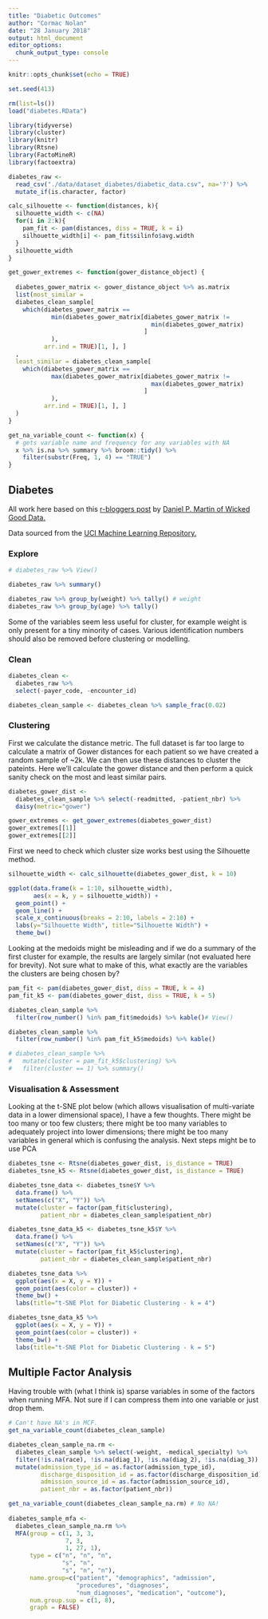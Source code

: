 ```yaml
---
title: "Diabetic Outcomes"
author: "Cormac Nolan"
date: "28 January 2018"
output: html_document
editor_options: 
  chunk_output_type: console
---
```


```r
knitr::opts_chunk$set(echo = TRUE)

set.seed(413)
```

```r
rm(list=ls())
load("diabetes.RData")
```

```r
library(tidyverse)
library(cluster)
library(knitr)
library(Rtsne)
library(FactoMineR)
library(factoextra)

diabetes_raw <- 
  read_csv("./data/dataset_diabetes/diabetic_data.csv", na='?') %>% 
  mutate_if(is.character, factor)
```

```r

calc_silhouette <- function(distances, k){
  silhouette_width <- c(NA)
  for(i in 2:k){
    pam_fit <- pam(distances, diss = TRUE, k = i)
    silhouette_width[i] <- pam_fit$silinfo$avg.width
  }  
  silhouette_width
}

get_gower_extremes <- function(gower_distance_object) {
  
  diabetes_gower_matrix <- gower_distance_object %>% as.matrix
  list(most_similar = 
  diabetes_clean_sample[
    which(diabetes_gower_matrix ==
            min(diabetes_gower_matrix[diabetes_gower_matrix !=
                                        min(diabetes_gower_matrix)
                                      ]
            ),
          arr.ind = TRUE)[1, ], ]
  ,
  least_similar = diabetes_clean_sample[
    which(diabetes_gower_matrix ==
            max(diabetes_gower_matrix[diabetes_gower_matrix !=
                                        max(diabetes_gower_matrix)
                                      ]
            ),
          arr.ind = TRUE)[1, ], ]
  )
}

get_na_variable_count <- function(x) {
  # gets variable name and frequency for any variables with NA
  x %>% is.na %>% summary %>% broom::tidy() %>% 
    filter(substr(Freq, 1, 4) == "TRUE")
}

```

## Diabetes {.tabset}
All work here based on this [r-bloggers post](https://www.r-bloggers.com/clustering-mixed-data-types-in-r/) by [Daniel P. Martin of Wicked Good Data.](https://dpmartin42.github.io/)

Data sourced from the [UCI Machine Learning Repository.](https://archive.ics.uci.edu/ml/datasets.html?area=&att=&format=&numAtt=&numIns=&sort=nameUp&task=clu&type=&view=table)


### Explore
```r
# diabetes_raw %>% View()

diabetes_raw %>% summary()

diabetes_raw %>% group_by(weight) %>% tally() # weight
diabetes_raw %>% group_by(age) %>% tally()

```
Some of the variables seem less useful for cluster, for example weight is only present for a tiny minority of cases. Various identification numbers should also be removed before clustering or modelling.


### Clean
```r
diabetes_clean <-
  diabetes_raw %>% 
  select(-payer_code, -encounter_id)

diabetes_clean_sample <- diabetes_clean %>% sample_frac(0.02)

```

### Clustering
First we calculate the distance metric. The full dataset is far too large to calculate a matrix of Gower distances for each patient so we have created a random sample of ~2k. We can then use these distances to cluster the pateints. Here we'll calculate the gower distance and then perform a quick sanity check on the most and least similar pairs.
```r
diabetes_gower_dist <- 
  diabetes_clean_sample %>% select(-readmitted, -patient_nbr) %>% 
  daisy(metric="gower")

gower_extremes <- get_gower_extremes(diabetes_gower_dist) 
gower_extremes[[1]]
gower_extremes[[2]]

```

First we need to check which cluster size works best using the Silhouette method.
```r
silhouette_width <- calc_silhouette(diabetes_gower_dist, k = 10)

ggplot(data.frame(k = 1:10, silhouette_width),
       aes(x = k, y = silhouette_width)) + 
  geom_point() +
  geom_line() +
  scale_x_continuous(breaks = 2:10, labels = 2:10) +
  labs(y="Silhouette Width", title="Silhouette Width") +
  theme_bw()
```

Looking at the medoids might be misleading and if we do a summary of the first cluster for example, the results are largely similar (not evaluated here for brevity). Not sure what to make of this, what exactly are the variables the clusters are being chosen by?
```r
pam_fit <- pam(diabetes_gower_dist, diss = TRUE, k = 4)
pam_fit_k5 <- pam(diabetes_gower_dist, diss = TRUE, k = 5)

diabetes_clean_sample %>%
  filter(row_number() %in% pam_fit$medoids) %>% kable()# View()

diabetes_clean_sample %>%
  filter(row_number() %in% pam_fit_k5$medoids) %>% kable()

# diabetes_clean_sample %>%
#   mutate(cluster = pam_fit_k5$clustering) %>% 
#   filter(cluster == 1) %>% summary()

```

### Visualisation & Assessment
Looking at the t-SNE plot below (which allows visualisation of multi-variate data in a lower dimensional space), I have a few thoughts. There might be too many or too few clusters; there might be too many variables to adequately project into lower dimensions; there might be too many variables in general which is confusing the analysis. Next steps might be to use PCA
```r
diabetes_tsne <- Rtsne(diabetes_gower_dist, is_distance = TRUE)
diabetes_tsne_k5 <- Rtsne(diabetes_gower_dist, is_distance = TRUE)

diabetes_tsne_data <- diabetes_tsne$Y %>%
  data.frame() %>%
  setNames(c("X", "Y")) %>%
  mutate(cluster = factor(pam_fit$clustering),
         patient_nbr = diabetes_clean_sample$patient_nbr) 

diabetes_tsne_data_k5 <- diabetes_tsne_k5$Y %>%
  data.frame() %>%
  setNames(c("X", "Y")) %>%
  mutate(cluster = factor(pam_fit_k5$clustering),
         patient_nbr = diabetes_clean_sample$patient_nbr) 

diabetes_tsne_data %>% 
  ggplot(aes(x = X, y = Y)) +
  geom_point(aes(color = cluster)) +
  theme_bw() +
  labs(title="t-SNE Plot for Diabetic Clustering - k = 4")

diabetes_tsne_data_k5 %>% 
  ggplot(aes(x = X, y = Y)) +
  geom_point(aes(color = cluster)) +
  theme_bw() +
  labs(title="t-SNE Plot for Diabetic Clustering - k = 5")

```


## Multiple Factor Analysis
Having trouble with (what I think is) sparse variables in some of the factors when running MFA. Not sure if I can compress them into one variable or just drop them. 
```r
# Can't have NA's in MCF.
get_na_variable_count(diabetes_clean_sample)

diabetes_clean_sample_na.rm <- 
  diabetes_clean_sample %>% select(-weight, -medical_specialty) %>% 
  filter(!is.na(race), !is.na(diag_1), !is.na(diag_2), !is.na(diag_3)) %>% 
  mutate(admission_type_id = as.factor(admission_type_id),
         discharge_disposition_id = as.factor(discharge_disposition_id),
         admission_source_id = as.factor(admission_source_id),
         patient_nbr = as.factor(patient_nbr))

get_na_variable_count(diabetes_clean_sample_na.rm) # No NA!
  
diabetes_sample_mfa <-
  diabetes_clean_sample_na.rm %>% 
  MFA(group = c(1, 3, 3,
                7, 3,
                1, 27, 1),
      type = c("n", "n", "n",
               "s", "n",
               "s", "n", "n"),
      name.group=c("patient", "demographics", "admission", 
                   "procedures", "diagnoses",
                   "num_diagnoses", "medication", "outcome"),
      num.group.sup = c(1, 8),
      graph = FALSE)

```